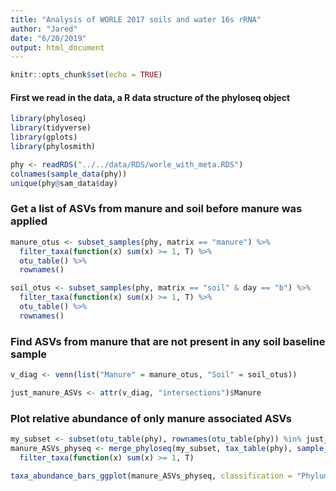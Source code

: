 ```yaml
---
title: "Analysis of WORLE 2017 soils and water 16s rRNA"
author: "Jared"
date: "6/20/2019"
output: html_document
---
```


```r
knitr::opts_chunk$set(echo = TRUE)
```

#### First we read in the data, a R data structure of the phyloseq object       
```r
library(phyloseq)
library(tidyverse)
library(gplots)
library(phylosmith)
```
```r
phy <- readRDS("../../data/RDS/worle_with_meta.RDS")
colnames(sample_data(phy))
unique(phy@sam_data$day)
```

### Get a list of ASVs from manure and soil before manure was applied
```r
manure_otus <- subset_samples(phy, matrix == "manure") %>%
  filter_taxa(function(x) sum(x) >= 1, T) %>%
  otu_table() %>%
  rownames()

soil_otus <- subset_samples(phy, matrix == "soil" & day == "b") %>%
  filter_taxa(function(x) sum(x) >= 1, T) %>%
  otu_table() %>%
  rownames()
```

### Find ASVs from manure that are not present in any soil baseline sample
```r
v_diag <- venn(list("Manure" = manure_otus, "Soil" = soil_otus))

just_manure_ASVs <- attr(v_diag, "intersections")$Manure
```

### Plot relative abundance of only manure associated ASVs   
```r
my_subset <- subset(otu_table(phy), rownames(otu_table(phy)) %in% just_manure_ASVs)
manure_ASVs_physeq <- merge_phyloseq(my_subset, tax_table(phy), sample_data(phy)) %>%
  filter_taxa(function(x) sum(x) >= 1, T) 
```

```r
taxa_abundance_bars_ggplot(manure_ASVs_physeq, classification = "Phylum", treatment = c("treatment"), subset = c("manured_control", "no_manure_strip", "manured_strip"), transformation = "mean") 
```

